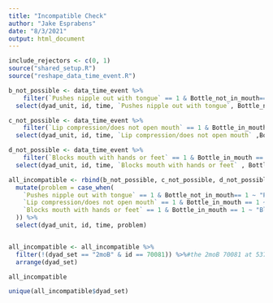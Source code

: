 ```yaml
---
title: "Incompatible Check"
author: "Jake Esprabens"
date: "8/3/2021"
output: html_document
---
```


```r
include_rejectors <- c(0, 1)
source("shared_setup.R")
source("reshape_data_time_event.R")
```

```r
b_not_possible <- data_time_event %>%
    filter(`Pushes nipple out with tongue` == 1 & Bottle_not_in_mouth== 1) %>%
  select(dyad_unit, id, time, `Pushes nipple out with tongue`, Bottle_not_in_mouth)

c_not_possible <- data_time_event %>%
    filter(`Lip compression/does not open mouth` == 1 & Bottle_in_mouth == 1) %>%
  select(dyad_unit, id, time, `Lip compression/does not open mouth` ,Bottle_in_mouth)

d_not_possible <- data_time_event %>%
    filter(`Blocks mouth with hands or feet` == 1 & Bottle_in_mouth == 1) %>%
  select(dyad_unit, id, time, `Blocks mouth with hands or feet` , Bottle_in_mouth)

all_incompatible <- rbind(b_not_possible, c_not_possible, d_not_possible) %>%
  mutate(problem = case_when(
    `Pushes nipple out with tongue` == 1 & Bottle_not_in_mouth== 1 ~ "Push Nipple Out & Bottle Not in Mouth",
    `Lip compression/does not open mouth` == 1 & Bottle_in_mouth == 1 ~ "Lip Compression & Bottle in Mouth",
    `Blocks mouth with hands or feet` == 1 & Bottle_in_mouth == 1 ~ "Blocks Mouth & Bottle in Mouth"
  )) %>%
  select(dyad_unit, id, time, problem)


all_incompatible <- all_incompatible %>%
  filter(!(dyad_set == "2moB" & id == 70081)) %>%#the 2moB 70081 at 537.993 (Push Nipple Out & Bottle Not in Mouth) is okay.
  arrange(dyad_set)

all_incompatible

unique(all_incompatible$dyad_set)
```

